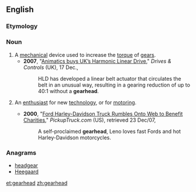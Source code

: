 ==English==

===Etymology===
{{suffix|gear|head}}

===Noun===
{{en-noun}}

# A [[mechanical]] device used to increase the [[torque]] of [[gear]]s.
#* '''2007''', "[http://www.drives.co.uk/fullstory.asp?id=2152 Animatics buys UK’s Harmonic Linear Drive]," ''Drives & Controls'' (UK), 17 Dec.,
#*: HLD has developed a linear belt actuator that circulates the belt in an unusual way, resulting in a gearing reduction of up to 40:1 without a '''gearhead'''.
# {{context|informal|lang=en}} An [[enthusiast]] for new [[technology]], or for [[motoring]].
#* '''2000''', "[http://www.pickuptruck.com/html/news/ford_charity.html Ford Harley-Davidson Truck Rumbles Onto Web to Benefit Charities]," ''PickupTruck.com'' (US), retrieved 23 Dec/07,
#*: A self-proclaimed '''gearhead''', Leno loves fast Fords and hot Harley-Davidson motorcycles.

===Anagrams===
* [[headgear#English|headgear]]
* [[Heegaard#English|Heegaard]]

[[et:gearhead]]
[[zh:gearhead]]